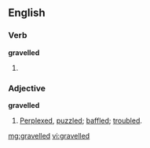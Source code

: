 ==English==

===Verb===
'''gravelled'''

# {{past of|[[gravel]]}}

===Adjective===
'''gravelled'''

# [[perplexed|Perplexed]], [[puzzled]]; [[baffled]]; [[troubled]].

[[mg:gravelled]]
[[vi:gravelled]]